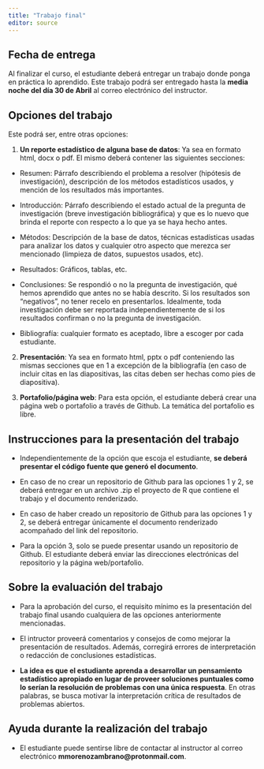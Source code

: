 ---
title: "Trabajo final"
editor: source
---

## Fecha de entrega

Al finalizar el curso, el estudiante deberá entregar un trabajo donde ponga en práctica lo aprendido. Este trabajo podrá ser entregado hasta la **media noche del día 30 de Abril** al correo electrónico del instructor.

## Opciones del trabajo

Este podrá ser, entre otras opciones:

1.    **Un reporte estadístico de alguna base de datos**: Ya sea en formato html, docx o pdf. El mismo deberá contener las siguientes secciones:

       
-   Resumen: Párrafo describiendo el problema a resolver (hipótesis de investigación), descripción de los métodos estadísticos usados, y mención de los resultados más importantes.

-   Introducción: Párrafo describiendo el estado actual de la pregunta de investigación (breve investigación bibliográfica) y que es lo nuevo que brinda el reporte con respecto a lo que ya se haya hecho antes.

-   Métodos: Descripción de la base de datos, técnicas estadísticas usadas para analizar los datos y cualquier otro aspecto que merezca ser mencionado (limpieza de datos, supuestos usados, etc).

-   Resultados: Gráficos, tablas, etc.

-   Conclusiones: Se respondió o no la pregunta de investigación, qué hemos aprendido que antes no se había descrito. Si los resultados son "negativos", no tener recelo en presentarlos. Idealmente, toda investigación debe ser reportada independientemente de si los resultados confirman o no la pregunta de investigación.

-   Bibliografía: cualquier formato es aceptado, libre a escoger por cada estudiante.

2.    **Presentación**: Ya sea en formato html, pptx o pdf conteniendo las mismas secciones que en 1 a excepción de la bibliografía (en caso de incluir citas en las diapositivas, las citas deben ser hechas como pies de diapositiva).

3.    **Portafolio/página web**: Para esta opción, el estudiante deberá crear una página web o portafolio a través de Github. La temática del portafolio es libre.

## Instrucciones para la presentación del trabajo

-   Independientemente de la opción que escoja el estudiante, **se deberá presentar el código fuente que generó el documento**.

-   En caso de no crear un repositorio de Github para las opciones 1 y 2, se deberá entregar en un archivo .zip el proyecto de R que contiene el trabajo y el documento renderizado.

-   En caso de haber creado un repositorio de Github para las opciones 1 y 2, se deberá entregar únicamente el documento renderizado acompañado del link del repositorio.

-   Para la opción 3, solo se puede presentar usando un repositorio de Github. El estudiante deberá enviar las direcciones electrónicas del repositorio y la página web/portafolio.

## Sobre la evaluación del trabajo

-   Para la aprobación del curso, el requisito mínimo es la presentación del trabajo final usando cualquiera de las opciones anteriormente mencionadas.

-   El intructor proveerá comentarios y consejos de como mejorar la presentación de resultados. Además, corregirá errores de interpretación o redacción de conclusiones estadísticas.

-   **La idea es que el estudiante aprenda a desarrollar un pensamiento estadístico apropiado en lugar de proveer soluciones puntuales como lo serían la resolución de problemas con una única respuesta**. En otras palabras, se busca motivar la interpretación crítica de resultados de problemas abiertos.

## Ayuda durante la realización del trabajo

-   El estudiante puede sentirse libre de contactar al instructor al correo electrónico **mmorenozambrano\@protonmail.com**.